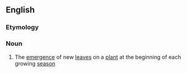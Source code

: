 ==English==

===Etymology===
{{compound|en|bud|burst}}

===Noun===
{{en-noun}}

# {{lb|en|botany}} The [[emergence]] of new [[leaf|leaves]] on a [[plant]] at the beginning of each growing [[season]]